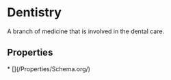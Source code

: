 # Dentistry

A branch of medicine that is involved in the dental care.

## Properties

<Grid>
* [](/Properties/Schema.org/)

</Grid>


